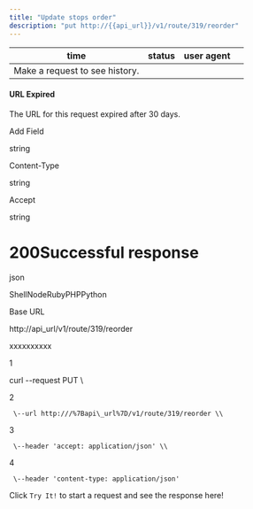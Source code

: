 ```yaml
---
title: "Update stops order"
description: "put http://{{api_url}}/v1/route/319/reorder"
---
```

| time | status | user agent |     |
| --- | --- | --- | --- |
| Make a request to see history. |     |     |     |

#### URL Expired

The URL for this request expired after 30 days.

Add Field

string

Content-Type

string

Accept

string

# 200Successful response

json



ShellNodeRubyPHPPython

Base URL

http://api\_url/v1/route/319/reorder

xxxxxxxxxx

1

curl \--request PUT \\

2

     \--url http:///%7Bapi\_url%7D/v1/route/319/reorder \\

3

     \--header 'accept: application/json' \\

4

     \--header 'content-type: application/json'

Click `Try It!` to start a request and see the response here!

